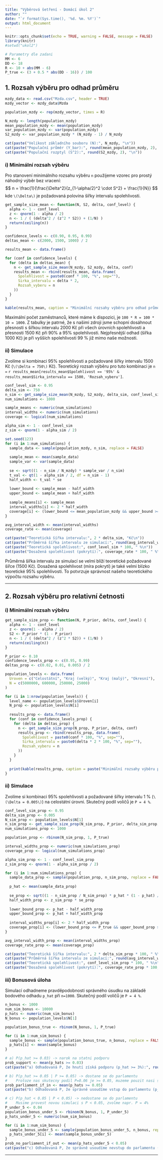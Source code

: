 ```yaml
---
title: "Výběrová šetření - Domácí úkol 2"
author: ""
date: "`r format(Sys.time(), '%d. %m. %Y')`"
output: html_document
---
```


```r
knitr::opts_chunk$set(echo = TRUE, warning = FALSE, message = FALSE)
library(knitr)
#setwd("ukol2")
```

```r
# Parametry dle zadani
MM <- 6
DD <- 18
R <- 10 + abs(MM - 6)
P_true <- (3 + 0.5 * abs(DD - 16)) / 100
```

## 1. Rozsah výběru pro odhad průměru

```r
mzdy_data <- read.csv("Mzda.csv", header = TRUE)
mzdy_vector <- mzdy_data$Mzda

population_mzdy <- rep(mzdy_vector, times = R)

N_mzdy <- length(population_mzdy)
mean_population_mzdy <- mean(population_mzdy)
var_population_mzdy <- var(population_mzdy)
S2_mzdy <- var_population_mzdy * (N_mzdy - 1) / N_mzdy

cat(paste("Velikost základního souboru (N):", N_mzdy, "\n"))
cat(paste("Populační průměr (Y_bar):", round(mean_population_mzdy, 2), "Kč\n"))
cat(paste("Populační rozptyl (S^2):", round(S2_mzdy, 2), "\n"))
```

### i) Minimální rozsah výběru

Pro stanovení minimálního rozsahu výběru `n` použijeme vzorec pro prostý náhodný výběr bez vracení:
$$ n = \frac{1}{\frac{\Delta^2}{z_{1-\alpha/2}^2 \cdot S^2} + \frac{1}{N}} $$
kde `\(\Delta\)` je požadovaná polovina šířky intervalu spolehlivosti.

```r
get_sample_size_mean <- function(N, S2, delta, conf_level) {
  alpha <- 1 - conf_level
  z <- qnorm(1 - alpha / 2)
  n <- 1 / ( (delta^2 / (z^2 * S2)) + (1/N) )
  return(ceiling(n))
}

confidence_levels <- c(0.90, 0.95, 0.99)
deltas_mean <- c(2000, 1500, 1000) / 2

results_mean <- data.frame()

for (conf in confidence_levels) {
  for (delta in deltas_mean) {
    n <- get_sample_size_mean(N_mzdy, S2_mzdy, delta, conf)
    results_mean <- rbind(results_mean, data.frame(
      Spolehlivost = paste0(conf * 100, "%", sep=""),
      Sirka_intervalu = delta * 2,
      Rozsah_vyberu = n
    ))
  }
}

kable(results_mean, caption = "Minimální rozsahy výběru pro odhad průměrné mzdy")
```

Maximální počet zaměstnanců, které máme k dispozici, je `100 * R = 100 * 10 = 1000`.
Z tabulky je patrné, že s našimi zdroji jsme schopni dosáhnout přesnosti s šířkou intervalu 2000 Kč při všech úrovních spolehlivosti a přesnosti 1500 Kč při 90% a 95% spolehlivosti. Nejpřesnější odhad (šířka 1000 Kč) je při vyšších spolehlivosti 99 % již mimo naše možnosti.

### ii) Simulace

Zvolíme si kombinaci 95% spolehlivosti a požadované šířky intervalu 1500 Kč (`\(\Delta = 750\)` Kč). Teoretický rozsah výběru pro tuto kombinaci je `n = ` `r results_mean[results_mean$Spolehlivost == '95%' & results_mean$Sirka_intervalu == 1500, 'Rozsah_vyberu']`.

```r
conf_level_sim <- 0.95
delta_sim <- 750
n_sim <- get_sample_size_mean(N_mzdy, S2_mzdy, delta_sim, conf_level_sim)
num_simulations <- 1000

sample_means <- numeric(num_simulations)
interval_widths <- numeric(num_simulations)
coverage <- logical(num_simulations)

alpha_sim <- 1 - conf_level_sim
z_sim <- qnorm(1 - alpha_sim / 2)

set.seed(123)
for (i in 1:num_simulations) {
  sample_data <- sample(population_mzdy, n_sim, replace = FALSE)
  
  sample_mean <- mean(sample_data)
  sample_var <- var(sample_data)
  
  se <- sqrt((1 - n_sim / N_mzdy) * sample_var / n_sim)
  t_val <- qt(1 - alpha_sim / 2, df = n_sim - 1)
  half_width <- t_val * se
  
  lower_bound <- sample_mean - half_width
  upper_bound <- sample_mean + half_width
  
  sample_means[i] <- sample_mean
  interval_widths[i] <- 2 * half_width
  coverage[i] <- (lower_bound <= mean_population_mzdy && upper_bound >= mean_population_mzdy)
}

avg_interval_width <- mean(interval_widths)
coverage_rate <- mean(coverage)

cat(paste("Teoretická šířka intervalu:", 2 * delta_sim, "Kč\n"))
cat(paste("Průměrná šířka intervalu ze simulací:", round(avg_interval_width, 2), "Kč\n"))
cat(paste("Teoretická spolehlivost:", conf_level_sim * 100, " %\n"))
cat(paste("Dosažená spolehlivost (pokrytí):", coverage_rate * 100, " %\n"))
```

Průměrná šířka intervalu ze simulací se velmi blíží teoretické požadované šířce (1500 Kč). Dosažená spolehlivost (míra pokrytí) je také velmi blízko teoretické 95% spolehlivosti. To potvrzuje správnost našeho teoretického výpočtu rozsahu výběru.

---

## 2. Rozsah výběru pro relativní četnosti

### i) Minimální rozsah výběru

```r
get_sample_size_prop <- function(N, P_prior, delta, conf_level) {
  alpha <- 1 - conf_level
  z <- qnorm(1 - alpha / 2)
  S2 <- P_prior * (1 - P_prior)
  n <- 1 / ( (delta^2 / (z^2 * S2)) + (1/N) )
  return(ceiling(n))
}

P_prior <- 0.10 
confidence_levels_prop <- c(0.95, 0.99)
deltas_prop <- c(0.02, 0.01, 0.005) / 2

population_levels <- data.frame(
  Uroven = c("Celostátní", "Kraj (velký)", "Kraj (malý)", "Okresní"),
  N = c(5000000, 600000, 250000, 25000) 
)

for (i in 1:nrow(population_levels)) {
  level_name <- population_levels$Uroven[i]
  N_prop <- population_levels$N[i]
  
  results_prop <- data.frame()
  for (conf in confidence_levels_prop) {
    for (delta in deltas_prop) {
      n <- get_sample_size_prop(N_prop, P_prior, delta, conf)
      results_prop <- rbind(results_prop, data.frame(
        Spolehlivost = paste0(conf * 100, "%", sep=""),
        Sirka_intervalu = paste0(delta * 2 * 100, "%", sep=""),
        Rozsah_vyberu = n
      ))
    }
  }
  
  print(kable(results_prop, caption = paste("Minimální rozsahy výběru pro", level_name, "(N =", N_prop, ")")))
}
```

### ii) Simulace

Zvolíme si kombinaci 95% spolehlivosti a požadované šířky intervalu 1 % (`\(\Delta = 0.005\)`) na celostátní úrovni. Skutečný podíl voličů je `P = 4 %`.

```r
conf_level_sim_prop <- 0.95
delta_sim_prop <- 0.005
N_sim_prop <- population_levels$N[1]
n_sim_prop <- get_sample_size_prop(N_sim_prop, P_prior, delta_sim_prop, conf_level_sim_prop)
num_simulations_prop <- 1000

population_prop <- rbinom(N_sim_prop, 1, P_true)

interval_widths_prop <- numeric(num_simulations_prop)
coverage_prop <- logical(num_simulations_prop)

alpha_sim_prop <- 1 - conf_level_sim_prop
z_sim_prop <- qnorm(1 - alpha_sim_prop / 2)

for (i in 1:num_simulations_prop) {
  sample_data_prop <- sample(population_prop, n_sim_prop, replace = FALSE)
  
  p_hat <- mean(sample_data_prop)
  
  se_prop <- sqrt((1 - n_sim_prop / N_sim_prop) * p_hat * (1 - p_hat) / (n_sim_prop - 1))
  half_width_prop <- z_sim_prop * se_prop
  
  lower_bound_prop <- p_hat - half_width_prop
  upper_bound_prop <- p_hat + half_width_prop
  
  interval_widths_prop[i] <- 2 * half_width_prop
  coverage_prop[i] <- (lower_bound_prop <= P_true && upper_bound_prop >= P_true)
}

avg_interval_width_prop <- mean(interval_widths_prop)
coverage_rate_prop <- mean(coverage_prop)

cat(paste("Teoretická šířka intervalu:", 2 * delta_sim_prop * 100, " %\n"))
cat(paste("Průměrná šířka intervalu ze simulací:", round(avg_interval_width_prop * 100, 3), " %\n"))
cat(paste("Teoretická spolehlivost:", conf_level_sim_prop * 100, " %\n"))
cat(paste("Dosažená spolehlivost (pokrytí):", coverage_rate_prop * 100, " %\n"))
```

### iii) Bonusová úloha

Simulací odhadneme pravděpodobnosti správného úsudku na základě bodového odhadu `p_hat` při `n=1000`. Skutečný podíl voličů je `P = 4 %`.

```r
n_bonus <- 1000
num_sim_bonus <- 10000 
p_hats <- numeric(num_sim_bonus)
N_bonus <- population_levels$N[1]

population_bonus_true <- rbinom(N_bonus, 1, P_true)

for (i in 1:num_sim_bonus) {
  sample_bonus <- sample(population_bonus_true, n_bonus, replace = FALSE)
  p_hats[i] <- mean(sample_bonus)
}

# a) P(p_hat >= 0.03) -> narok na statni podporu
prob_support <- mean(p_hats >= 0.03)
cat(paste("a) Odhadovaná P, že hnutí získá podporu (p_hat >= 3%):", round(prob_support, 4), "\n"))

# b) P(p_hat >= 0.05 | P >= 0.05) -> dostane se do parlamentu
#    Protoze nas skutecny podil P=0.06 je >= 0.05, muzeme pouzit nasi simulaci
prob_parliament_if_in <- mean(p_hats >= 0.05)
cat(paste("b) Odhadovaná P, že správně usoudíme vstup do parlamentu (p_hat >= 5% | P=6%):", round(prob_parliament_if_in, 4), "\n"))

# c) P(p_hat < 0.05 | P < 0.05) -> nedostane se do parlamentu
#    Musime provest novou simulaci s P < 0.05, zvolme napr. P = 4%
P_under_5 <- 0.04
population_bonus_under_5 <- rbinom(N_bonus, 1, P_under_5)
p_hats_under_5 <- numeric(num_sim_bonus)

for (i in 1:num_sim_bonus) {
  sample_bonus_under_5 <- sample(population_bonus_under_5, n_bonus, replace = FALSE)
  p_hats_under_5[i] <- mean(sample_bonus_under_5)
}
prob_no_parliament_if_out <- mean(p_hats_under_5 < 0.05)
cat(paste("c) Odhadovaná P, že správně usoudíme nevstup do parlamentu (p_hat < 5% | P=4%):", round(prob_no_parliament_if_out, 4), "\n"))
```


---